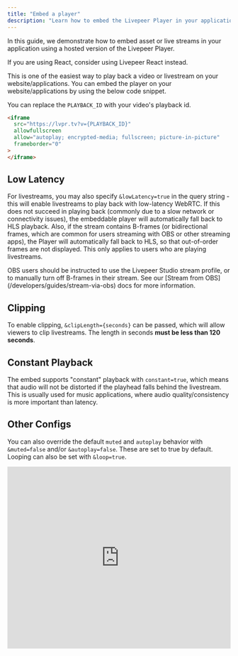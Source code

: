 ```yaml
---
title: "Embed a player"
description: "Learn how to embed the Livepeer Player in your application"
---
```


In this guide, we demonstrate how to embed asset or live streams in your
application using a hosted version of the Livepeer Player.

<Warning>
  If you are using React, consider using Livepeer React instead.
</Warning>

This is one of the easiest way to play back a video or livestream on your
website/applications. You can embed the player on your website/applications by
using the below code snippet.

You can replace the `PLAYBACK_ID` with your video's playback id.

```html
<iframe
  src="https://lvpr.tv?v={PLAYBACK_ID}"
  allowfullscreen
  allow="autoplay; encrypted-media; fullscreen; picture-in-picture"
  frameborder="0"
>
</iframe>
```

## Low Latency

For livestreams, you may also specify `&lowLatency=true` in the query string -
this will enable livestreams to play back with low-latency WebRTC. If this does
not succeed in playing back (commonly due to a slow network or connectivity
issues), the embeddable player will automatically fall back to HLS playback.
Also, if the stream contains B-frames (or bidirectional frames, which are common
for users streaming with OBS or other streaming apps), the Player will
automatically fall back to HLS, so that out-of-order frames are not displayed.
This only applies to users who are playing livestreams.

<Warning>
  OBS users should be instructed to use the Livepeer Studio stream profile, or
  to manually turn off B-frames in their stream. See our [Stream from
  OBS](/developers/guides/stream-via-obs) docs for more information.
</Warning>

## Clipping

To enable clipping, `&clipLength={seconds}` can be passed, which will allow
viewers to clip livestreams. The length in seconds **must be less than 120
seconds**.

## Constant Playback

The embed supports "constant" playback with `constant=true`, which means that
audio will not be distorted if the playhead falls behind the livestream. This is
usually used for music applications, where audio quality/consistency is more
important than latency.

## Other Configs

You can also override the default `muted` and `autoplay` behavior with
`&muted=false` and/or `&autoplay=false`. These are set to true by default.
Looping can also be set with `&loop=true`.

<iframe
  src="https://lvpr.tv/?v=f5eese9wwl88k4g8"
  frameborder="0"
  width="100%"
  height="410"
  webkitallowfullscreen
  mozallowfullscreen
  allowfullscreen
/>
